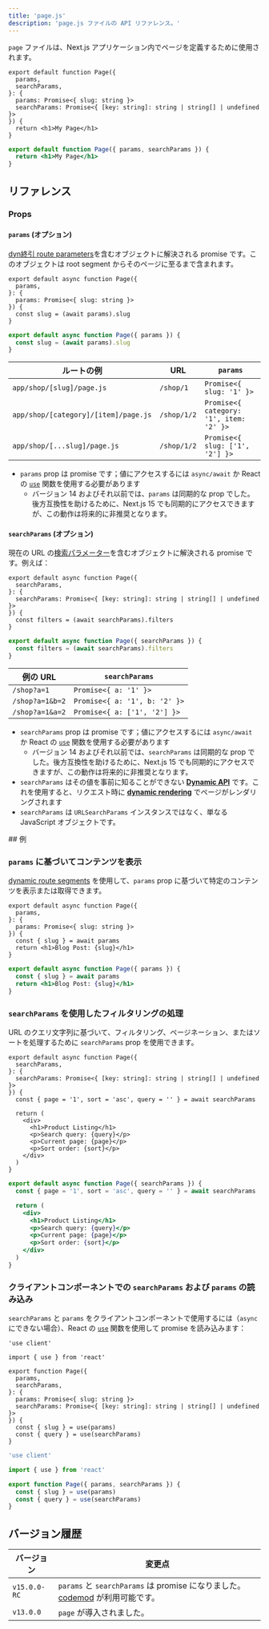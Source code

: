 ```yaml
---
title: 'page.js'
description: 'page.js ファイルの API リファレンス。'
---
```


`page` ファイルは、Next.js アプリケーション内でページを定義するために使用されます。

```tsx filename="app/blog/[slug]/page.tsx" switcher
export default function Page({
  params,
  searchParams,
}: {
  params: Promise<{ slug: string }>
  searchParams: Promise<{ [key: string]: string | string[] | undefined }>
}) {
  return <h1>My Page</h1>
}
```

```jsx filename="app/blog/[slug]/page.js" switcher
export default function Page({ params, searchParams }) {
  return <h1>My Page</h1>
}
```

## リファレンス

### Props

#### `params` (オプション)

[dyn終引 route parameters](/docs/app/building-your-application/routing/dynamic-routes)を含むオブジェクトに解決される promise です。このオブジェクトは root segment からそのページに至るまで含まれます。

```tsx filename="app/shop/[slug]/page.tsx" switcher
export default async function Page({
  params,
}: {
  params: Promise<{ slug: string }>
}) {
  const slug = (await params).slug
}
```

```jsx filename="app/shop/[slug]/page.js" switcher
export default async function Page({ params }) {
  const slug = (await params).slug
}
```

| ルートの例                           | URL         | `params`                                |
| ------------------------------------ | ----------- | --------------------------------------- |
| `app/shop/[slug]/page.js`            | `/shop/1`   | `Promise<{ slug: '1' }>`                |
| `app/shop/[category]/[item]/page.js` | `/shop/1/2` | `Promise<{ category: '1', item: '2' }>` |
| `app/shop/[...slug]/page.js`         | `/shop/1/2` | `Promise<{ slug: ['1', '2'] }>`         |

- `params` prop は promise です；値にアクセスするには `async/await` か React の [`use`](https://react.dev/reference/react/use) 関数を使用する必要があります
  - バージョン 14 およびそれ以前では、`params` は同期的な prop でした。後方互換性を助けるために、Next.js 15 でも同期的にアクセスできますが、この動作は将来的に非推奨となります。

#### `searchParams` (オプション)

現在の URL の[検索パラメーター](https://developer.mozilla.org/docs/Learn/Common_questions/What_is_a_URL#parameters)を含むオブジェクトに解決される promise です。例えば：

```tsx filename="app/shop/page.tsx" switcher
export default async function Page({
  searchParams,
}: {
  searchParams: Promise<{ [key: string]: string | string[] | undefined }>
}) {
  const filters = (await searchParams).filters
}
```

```jsx filename="app/shop/page.js" switcher
export default async function Page({ searchParams }) {
  const filters = (await searchParams).filters
}
```

| 例の URL     | `searchParams`                |
| --------------- | ----------------------------- |
| `/shop?a=1`     | `Promise<{ a: '1' }>`         |
| `/shop?a=1&b=2` | `Promise<{ a: '1', b: '2' }>` |
| `/shop?a=1&a=2` | `Promise<{ a: ['1', '2'] }>`  |

- `searchParams` prop は promise です；値にアクセスするには `async/await` か React の [`use`](https://react.dev/reference/react/use) 関数を使用する必要があります
  - バージョン 14 およびそれ以前では、`searchParams` は同期的な prop でした。後方互換性を助けるために、Next.js 15 でも同期的にアクセスできますが、この動作は将来的に非推奨となります。
- `searchParams` はその値を事前に知ることができない **[Dynamic API](/docs/app/building-your-application/rendering/server-components#server-rendering-strategies#dynamic-apis)** です。これを使用すると、リクエスト時に **[dynamic rendering](/docs/app/building-your-application/rendering/server-components#dynamic-rendering)** でページがレンダリングされます
- `searchParams` は `URLSearchParams` インスタンスではなく、単なる JavaScript オブジェクトです。

## 例

### `params` に基づいてコンテンツを表示

[dynamic route segments](/docs/app/building-your-application/routing/dynamic-routes) を使用して、`params` prop に基づいて特定のコンテンツを表示または取得できます。

```tsx filename="app/blog/[slug]/page.tsx" switcher
export default async function Page({
  params,
}: {
  params: Promise<{ slug: string }>
}) {
  const { slug } = await params
  return <h1>Blog Post: {slug}</h1>
}
```

```jsx filename="app/blog/[slug]/page.js" switcher
export default async function Page({ params }) {
  const { slug } = await params
  return <h1>Blog Post: {slug}</h1>
}
```

### `searchParams` を使用したフィルタリングの処理

URL のクエリ文字列に基づいて、フィルタリング、ページネーション、またはソートを処理するために `searchParams` prop を使用できます。

```tsx filename="app/shop/page.tsx" switcher
export default async function Page({
  searchParams,
}: {
  searchParams: Promise<{ [key: string]: string | string[] | undefined }>
}) {
  const { page = '1', sort = 'asc', query = '' } = await searchParams

  return (
    <div>
      <h1>Product Listing</h1>
      <p>Search query: {query}</p>
      <p>Current page: {page}</p>
      <p>Sort order: {sort}</p>
    </div>
  )
}
```

```jsx filename="app/shop/page.js" switcher
export default async function Page({ searchParams }) {
  const { page = '1', sort = 'asc', query = '' } = await searchParams

  return (
    <div>
      <h1>Product Listing</h1>
      <p>Search query: {query}</p>
      <p>Current page: {page}</p>
      <p>Sort order: {sort}</p>
    </div>
  )
}
```

### クライアントコンポーネントでの `searchParams` および `params` の読み込み

`searchParams` と `params` をクライアントコンポーネントで使用するには（`async` にできない場合）、React の [`use`](https://react.dev/reference/react/use) 関数を使用して promise を読み込みます：

```tsx filename="app/page.tsx" switcher
'use client'

import { use } from 'react'

export function Page({
  params,
  searchParams,
}: {
  params: Promise<{ slug: string }>
  searchParams: Promise<{ [key: string]: string | string[] | undefined }>
}) {
  const { slug } = use(params)
  const { query } = use(searchParams)
}
```

```js filename="app/page.js" switcher
'use client'

import { use } from 'react'

export function Page({ params, searchParams }) {
  const { slug } = use(params)
  const { query } = use(searchParams)
}
```

## バージョン履歴

| バージョン      | 変更点                                                                                                                             |
| ------------ | ----------------------------------------------------------------------------------------------------------------------------------- |
| `v15.0.0-RC` | `params` と `searchParams` は promise になりました。[codemod](/docs/app/building-your-application/upgrading/codemods#150) が利用可能です。 |
| `v13.0.0`    | `page` が導入されました。                                                                                                                  |